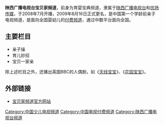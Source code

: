 {{Multiple issues|
{{Notability Unreferenced|time=2021-07-28T06:46:22+00:00}}
{{Unreferenced|time=2021-07-28T06:46:22+00:00}}
}}
{{TV channel|[[陕西广播电视台|陕西广播电视台]]|state=end}}
{{頻道資訊
| 頻道名稱         = 陕西广播电视台宝贝家频道
| 頻道圖片檔案     = UBabyTV Logo.gif
| 頻道圖片尺寸     = 100px
| 頻道圖片名稱     = 宝贝家频道
| 所屬國家         = {{CHN}}
| 所屬國家或地區   = 
| 總部所在         = {{CHN}}[[陕西省|陕西省]][[西安市|西安市]]<br/>{{CHN}}[[北京市|北京市]][[朝阳区|朝阳区]]优扬颐堤港办公区
| 播放地區         = [[中国大陆|中国大陆]]
| 成立日期         = 
| 試播日期         = 
| 开播日期         =2009年8月16日 
| 停播日期         =2017年7月31日 
| 頻道語言         = 普通话
| 頻道呼號         = 宝贝家频道
| 頻道類別         = 少儿
| 視頻格式         = [[PAL制式|PAL]] ([[576i|576i]] [[縱橫比_(圖像)|4:3]])<br/>
[[標準畫質電視|SDTV]] ([[576i|576i]] [[縱橫比_(圖像)|4:3]])
| 收視率           = 
| 收視率調查時間   = 
| 收視率資料來源   = 
| 頻道口號         = 
| 擁有者           = [[陕西广播电视台|陕西广播电视台]]<br/>优扬传媒
| 持股者           = 
| 前頻道名稱       = 
| 被取代名稱       = 
| 前頻道呼號       = 
| 被取代呼號       = 
| 集團同類頻道     = 
| 重播服務頻道     = 
| 頻道官方網站     = http://www.ubabytv.com.cn/
| 備註             = 
| 有線電視供應商01 = 中国大陆有线供应商
| 有線電視頻道數01 = 随地区而变
}}

'''陕西广播电视台宝贝家频道'''，前身为育婴宝典频道，隶属于[[陕西广播电视台|陕西广播电视台]]和[[优扬传媒|优扬传媒]]，于2008年7月开播，2009年8月16日正式更名，是中国第一个学龄前亲子电视频道，是面向全国婴幼儿的[[付费电视|付费频道]]，通过中数平台面向全国。

== 主要栏目 ==
* 亲子操
* 育儿妙招
* 宝贝一家亲
除上述栏目之外，还播出英国BBC的人偶剧，如《[[天线宝宝|天线宝宝]]》、《[[花园宝宝|花园宝宝]]》。

== 外部链接 ==
*[https://web.archive.org/web/20141218174329/http://ubabytv.com.cn/ 宝贝家频道官方网站]

{{中国电视小作品}}
{{中华人民共和国广播电视付费频道}}
{{陕西广播电视台}}

[[Category:中国少儿电视频道|Category:中国少儿电视频道]]
[[Category:中国电视付费频道|Category:中国电视付费频道]]
[[Category:陕西广播电视台频道|Category:陕西广播电视台频道]]